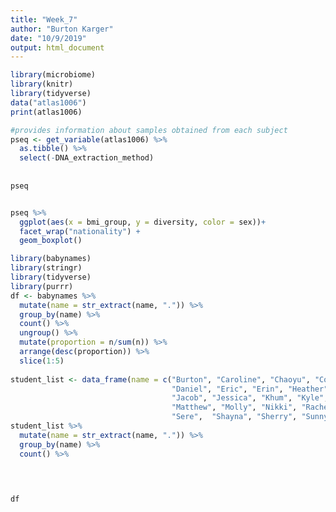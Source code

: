 ```yaml
---
title: "Week_7"
author: "Burton Karger"
date: "10/9/2019"
output: html_document
---
```


```r
library(microbiome)
library(knitr)
library(tidyverse)
data("atlas1006")
print(atlas1006)

#provides information about samples obtained from each subject
pseq <- get_variable(atlas1006) %>% 
  as.tibble() %>% 
  select(-DNA_extraction_method)
  
  
pseq


pseq %>% 
  ggplot(aes(x = bmi_group, y = diversity, color = sex))+
  facet_wrap("nationality") +
  geom_boxplot()
```
```r
library(babynames)
library(stringr)
library(tidyverse)
library(purrr)
df <- babynames %>% 
  mutate(name = str_extract(name, ".")) %>% 
  group_by(name) %>% 
  count() %>% 
  ungroup() %>% 
  mutate(proportion = n/sum(n)) %>% 
  arrange(desc(proportion)) %>% 
  slice(1:5)
  
student_list <- data_frame(name = c("Burton", "Caroline", "Chaoyu", "Collin",
                                    "Daniel", "Eric", "Erin", "Heather",
                                    "Jacob", "Jessica", "Khum", "Kyle",
                                    "Matthew", "Molly", "Nikki", "Rachel",
                                    "Sere",  "Shayna", "Sherry", "Sunny"))
student_list %>% 
  mutate(name = str_extract(name, ".")) %>% 
  group_by(name) %>% 
  count() %>% 
  
  


df
```

